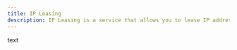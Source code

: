 ---
title: IP Leasing
description: IP Leasing is a service that allows you to lease IP addresses from us.
---
text